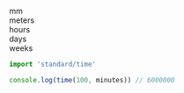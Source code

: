mm <br />
meters <br />
hours <br />
days <br />
weeks <br />

```typescript
import 'standard/time'

console.log(time(100, minutes)) // 6000000
```